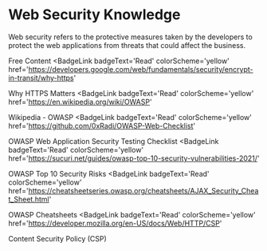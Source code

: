 # Web Security Knowledge

Web security refers to the protective measures taken by the developers to protect the web applications from threats that could affect the business.

<ResourceGroupTitle>Free Content</ResourceGroupTitle>
<BadgeLink
  badgeText='Read'
  colorScheme='yellow'
  href='https://developers.google.com/web/fundamentals/security/encrypt-in-transit/why-https'
>
  Why HTTPS Matters
</BadgeLink>
<BadgeLink
  badgeText='Read'
  colorScheme='yellow'
  href='https://en.wikipedia.org/wiki/OWASP'
>
  Wikipedia - OWASP
</BadgeLink>
<BadgeLink
  badgeText='Read'
  colorScheme='yellow'
  href='https://github.com/0xRadi/OWASP-Web-Checklist'
>
  OWASP Web Application Security Testing Checklist
</BadgeLink>
<BadgeLink
  badgeText='Read'
  colorScheme='yellow'
  href='https://sucuri.net/guides/owasp-top-10-security-vulnerabilities-2021/'
>
  OWASP Top 10 Security Risks
</BadgeLink>
<BadgeLink
  badgeText='Read'
  colorScheme='yellow'
  href='https://cheatsheetseries.owasp.org/cheatsheets/AJAX_Security_Cheat_Sheet.html'
>
  OWASP Cheatsheets
</BadgeLink>
<BadgeLink
  badgeText='Read'
  colorScheme='yellow'
  href='https://developer.mozilla.org/en-US/docs/Web/HTTP/CSP'
>
  Content Security Policy (CSP)
</BadgeLink>
